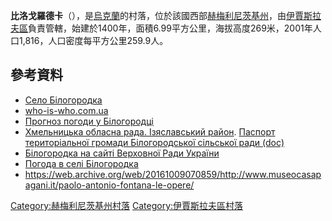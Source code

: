 {{coord|50|0|15|N|26|38|51|E|scale:30000|display=title}}

<!-- 檔案不存在 [[Image:Білогородка._Церква.JPG|right]] -->

'''比洛戈羅德卡'''（{{lang-uk|Білогородка}}），是[[烏克蘭|烏克蘭]]的村落，位於該國西部[[赫梅利尼茨基州|赫梅利尼茨基州]]，由[[伊賈斯拉夫區|伊賈斯拉夫區]]負責管轄，始建於1400年，面積6.99平方公里，海拔高度269米，2001年人口1,816，人口密度每平方公里259.9人。

==參考資料==
* [http://gska2.rada.gov.ua/pls/z7502/A005?rdat1=11.04.2015&rf7571=35936 Село Білогородка]{{dead link|date=2018年3月 |bot=InternetArchiveBot |fix-attempted=yes }}
* [https://web.archive.org/web/20100617064450/http://who-is-who.com.ua/bookmaket/mistahmel2008/2/3.html who-is-who.com.ua]
*[http://weather.in.ua/ua/hmel%27nickaja/1309 Прогноз погоди у Білогородці] {{Wayback|url=http://weather.in.ua/ua/hmel%27nickaja/1309 |date=20170611225354 }}</ref>
* [https://web.archive.org/web/20160306105422/http://oblrada.km.ua/district/show/15 Хмельницька обласна рада. Ізяславський район]. [https://web.archive.org/web/20160305082424/http://oblrada.km.ua/userfiles/%D0%9F%D0%B0%D1%81%D0%BF%D0%BE%D1%80%D1%82%20%D0%91%D1%96%D0%BB%D0%BE%D0%B3%D0%BE%D1%80%D0%BE%D0%B4%D0%BA%D0%B0_2011.doc Паспорт територіальної громади Білогородської сільської ради (doc)]
* [http://gska2.rada.gov.ua/pls/z7502/A005?rdat1=11.04.2015&rf7571=35936 Білогородка на сайті Верховної Ради України]{{dead link|date=2018年3月 |bot=InternetArchiveBot |fix-attempted=yes }}
* [http://weather.in.ua/ua/hmel%27nickaja/1309 Погода в селі Білогородка] {{Wayback|url=http://weather.in.ua/ua/hmel%27nickaja/1309 |date=20170611225354 }}
* https://web.archive.org/web/20161009070859/http://www.museocasapagani.it/paolo-antonio-fontana-le-opere/

{{DEFAULTSORT:Білогородка}}
[[Category:赫梅利尼茨基州村落|Category:赫梅利尼茨基州村落]]
[[Category:伊賈斯拉夫區村落|Category:伊賈斯拉夫區村落]]


{{Khmelnytskyi-geo-stub}}